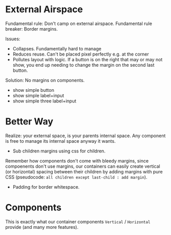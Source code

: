 # External Airspace

Fundamental rule: Don't camp on external airspace. 
Fundamental rule breaker: Border margins.

Issues: 
- Collapses. Fundamentally hard to manage
- Reduces reuse. Can't be placed pixel perfectly e.g. at the corner 
- Pollutes layout with logic. If a button is on the right that may or may not show, you end up needing to change the margin on the second last button. 

Solution: 
No margins on components. 
- show simple button 
- show simple label+input
- show simple three label+input

# Better Way

Realize: your external space, is your parents internal space. Any component is free to manage its internal space anyway it wants. 

- Sub children margins using css for children. 

Remember how components don't come with bleedy margins, since compoenents don't use margins, our containers can easily create vertical (or horizontal) spacing between their children by adding margins with pure CSS (pseudocode: `all children except last-child : add margin`).

- Padding for border whitespace.


# Components 
This is exactly what our container components `Vertical` / `Horizontal` provide (and many more features).